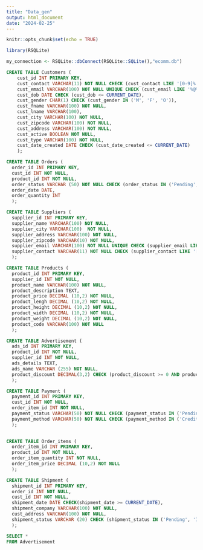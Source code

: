 ```yaml
---
title: "Data_gen"
output: html_document
date: "2024-02-25"
---
```


```r
knitr::opts_chunk$set(echo = TRUE)
```

```r
library(RSQLite)
```

```r
my_connection <- RSQLite::dbConnect(RSQLite::SQLite(),"ecomm.db")
```


```sql
CREATE TABLE Customers (
    cust_id INT PRIMARY KEY,
    cust_contact VARCHAR(11) NOT NULL CHECK (cust_contact LIKE '[0-9]%'),
    cust_email VARCHAR(100) NOT NULL UNIQUE CHECK (cust_email LIKE '%@%.%'),
    cust_dob DATE CHECK (cust_dob <= CURRENT_DATE),
    cust_gender CHAR(1) CHECK (cust_gender IN ('M', 'F', 'O')),
    cust_fname VARCHAR(100) NOT NULL,
    cust_lname VARCHAR(100),
    cust_city VARCHAR(100) NOT NULL,
    cust_zipcode VARCHAR(100) NOT NULL,
    cust_address VARCHAR(100) NOT NULL,
    cust_active BOOLEAN NOT NULL,
    cust_type VARCHAR(100) NOT NULL,
    cust_date_created DATE CHECK (cust_date_created <= CURRENT_DATE)
    );


```

```sql
CREATE TABLE Orders (
  order_id INT PRIMARY KEY,
  cust_id INT NOT NULL,
  product_id INT NOT NULL,
  order_status VARCHAR (50) NOT NULL CHECK (order_status IN ('Pending', 'Processing', 'Shipped', 'Delivered')),
  order_date DATE,
  order_quantity INT
  );
```


```sql
CREATE TABLE Suppliers (
  supplier_id INT PRIMARY KEY,
  supplier_name VARCHAR(100) NOT NULL,
  supplier_city VARCHAR(100)  NOT NULL,
  supplier_address VARCHAR(100) NOT NULL,
  supplier_zipcode VARCHAR(10) NOT NULL,
  supplier_email VARCHAR(100) NOT NULL UNIQUE CHECK (supplier_email LIKE '%@%.%'),
  supplier_contact VARCHAR(11) NOT NULL CHECK (supplier_contact LIKE '[0-9]%')
  );
```

```sql
CREATE TABLE Products (
  product_id INT PRIMARY KEY,
  supplier_id INT NOT NULL,
  product_name VARCHAR(100) NOT NULL,
  product_description TEXT,
  product_price DECIMAL (10,2) NOT NULL,
  product_lengh DECIMAL (10,2) NOT NULL,
  product_height DECIMAL (10,2) NOT NULL,
  product_width DECIMAL (10,2) NOT NULL,
  product_weight DECIMAL (10,2) NOT NULL,
  product_code VARCHAR(100) NOT NULL
  );
```

```sql
CREATE TABLE Advertisement (
  ads_id INT PRIMARY KEY,
  product_id INT NOT NULL,
  supplier_id INT NOT NULL,
  ads_details TEXT,
  ads_name VARCHAR (255) NOT NULL,
  product_discount DECIMAL(3,2) CHECK (product_discount >= 0 AND product_discount <= 100)
  );
```

```sql

CREATE TABLE Payment (
  payment_id INT PRIMARY KEY,
  cust_id INT NOT NULL,
  order_item_id INT NOT NULL,
  payment_status VARCHAR(50) NOT NULL CHECK (payment_status IN ('Pending', 'Processing', 'Completed', 'Failed')),
  payment_method VARCHAR(50) NOT NULL CHECK (payment_method IN ('Credit Card', 'Debit Card', 'PayPal', 'Bank Transfer'))
  );
  
```

```sql
CREATE TABLE Order_items (
  order_item_id INT PRIMARY KEY,
  product_id INT NOT NULL,
  order_item_quantity INT NOT NULL,
  order_item_price DECIMAL (10,2) NOT NULL
  );
```

```sql
CREATE TABLE Shipment (
  shipment_id INT PRIMARY KEY,
  order_id INT NOT NULL,
  cust_id INT NOT NULL,
  shipment_date DATE CHECK(shipment_date >= CURRENT_DATE),
  shipment_company VARCHAR(100) NOT NULL,
  cust_address VARCHAR(100) NOT NULL,
  shipment_status VARCHAR (20) CHECK (shipment_status IN ('Pending', 'In Transit', 'Delivered', 'Cancelled'))
  );
```

```sql
SELECT *
FROM Advertisement
```
